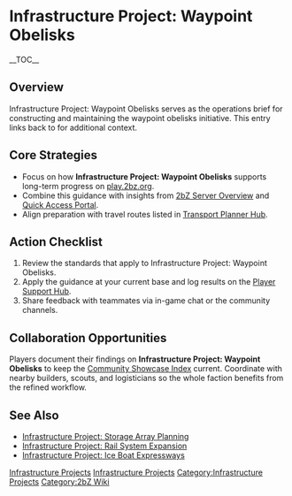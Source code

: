 {{Short description|Infrastructure Project: Waypoint Obelisks serves as the operations brief for constructing and maintaining the waypoint obelisks initiative}}
= Infrastructure Project: Waypoint Obelisks =
{{2bZ Navbox}}
__TOC__

== Overview ==
Infrastructure Project: Waypoint Obelisks serves as the operations brief for constructing
and maintaining the waypoint obelisks initiative. This entry links back to
[[Category:Infrastructure Projects|Infrastructure Projects]] for additional context.

== Core Strategies ==
* Focus on how '''Infrastructure Project: Waypoint Obelisks''' supports long-term progress on [[play.2bz.org]].
* Combine this guidance with insights from [[2bZ Server Overview]] and [[Quick Access Portal]].
* Align preparation with travel routes listed in [[Transport Planner Hub]].

== Action Checklist ==
# Review the [[Category:Infrastructure Projects|Infrastructure Projects]] standards that apply to Infrastructure Project: Waypoint Obelisks.
# Apply the guidance at your current base and log results on the [[Player Support Hub]].
# Share feedback with teammates via in-game chat or the community channels.

== Collaboration Opportunities ==
Players document their findings on '''Infrastructure Project: Waypoint Obelisks''' to keep
the [[Community Showcase Index]] current. Coordinate with nearby builders, scouts, and
logisticians so the whole faction benefits from the refined workflow.

== See Also ==
* [[Infrastructure Project: Storage Array Planning]]
* [[Infrastructure Project: Rail System Expansion]]
* [[Infrastructure Project: Ice Boat Expressways]]

[[Category:Infrastructure Projects]]
[[Category:2bZ Wiki]]
